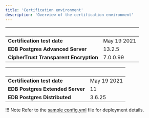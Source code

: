 ```yaml
---
title: 'Certification environment'
description: 'Overview of the certification environment'
---
```


|  &nbsp;    | &nbsp; |
| ----------- | ----------- |
| **Certification test date**      | May 19 2021       |
| **EDB Postgres Advanced Server**  |  13.2.5     |
| **CipherTrust Transparent Encryption**  |  7.0.0.99     |

|  &nbsp;    | &nbsp; |
| ----------- | ----------- |
| **Certification test date**| May 19 2021       |
| **EDB Postgres Extended Server**  |  11     |
| **EDB Postgres Distributed**  |  3.6.25     |

!!! Note
    Refer to the [sample config.yml](07-Appendix.mdx) file for deployment details.
